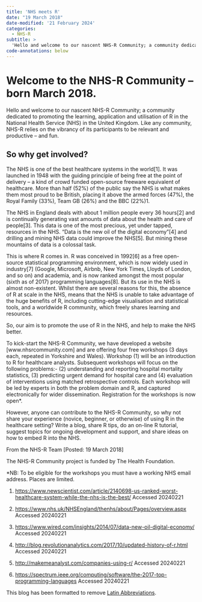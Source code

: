 ```yaml
---
title: 'NHS meets R'
date: "19 March 2018"
date-modified: '21 February 2024'
categories:
  - NHS-R
subtitle: >
  'Hello and welcome to our nascent NHS-R Community; a community dedicated to promoting the learning, application and utilisation of R in the National Health Service (NHS) in the United Kingdom.'
code-annotations: below
---
```


# Welcome to the NHS-R Community – born March 2018.

Hello and welcome to our nascent NHS-R Community; a community dedicated to promoting the learning, application and utilisation of R in the National Health Service (NHS) in the United Kingdom. Like any community, NHS-R relies on the vibrancy of its participants to be relevant and productive – and fun.

## So why get involved?

The NHS is one of the best healthcare systems in the world[1]. It was launched in 1948 with the guiding principle of being free at the point of delivery – a kind of crowd funded open-source freeware equivalent of healthcare. More than half (52%) of the public say the NHS is what makes them most proud to be British, placing it above the armed forces (47%), the Royal Family (33%), Team GB (26%) and the BBC (22%)1.

The NHS in England deals with about 1 million people every 36 hours[2] and is continually generating vast amounts of data about the health and care of people[3]. This data is one of the most precious, yet under tapped, resources in the NHS. “Data is the new oil of the digital economy”[4] and drilling and mining NHS data could improve the NHS[5]. But mining these mountains of data is a colossal task.

This is where R comes in. R was conceived in 1992[6] as a free open-source statistical programming environment, which is now widely used in industry[7] (Google, Microsoft, Airbnb, New York Times, Lloyds of London, and so on) and academia, and is now ranked amongst the most popular (sixth as of 2017) programming languages[8]. But its use in the NHS is almost non-existent. Whilst there are several reasons for this, the absence of R at scale in the NHS, means that the NHS is unable to take advantage of the huge benefits of R, including cutting-edge visualisation and statistical tools, and a worldwide R community, which freely shares learning and resources.

So, our aim is to promote the use of R in the NHS, and help to make the NHS better.

To kick-start the NHS-R Community, we have developed a website [www.nhsrcommunity.com] and are offering four free workshops (3 days each, repeated in Yorkshire and Wales). Workshop (1) will be an introduction to R for healthcare analysts. Subsequent workshops will focus on the following problems:- (2) understanding and reporting hospital mortality statistics, (3) predicting urgent demand for hospital care and (4) evaluation of interventions using matched retrospective controls. Each workshop will be led by experts in both the problem domain and R, and captured electronically for wider dissemination. Registration for the workshops is now open*.

However, anyone can contribute to the NHS-R Community, so why not share your experience (novice, beginner, or otherwise) of using R in the healthcare setting? Write a blog, share R tips, do an on-line R tutorial, suggest topics for ongoing development and support, and share ideas on how to embed R into the NHS.




From the NHS-R Team [Posted: 19 March 2018]

The NHS-R Community project is funded by The Health Foundation.

*NB: To be eligible for the workshops you must have a working NHS email address. Places are limited.

1. [https://www.newscientist.com/article/2140698-us-ranked-worst-healthcare-system-while-the-nhs-is-the-best/](https://www.newscientist.com/article/2140698-us-ranked-worst-healthcare-system-while-the-nhs-is-the-best/) Accessed 20240221

1. [https://www.nhs.uk/NHSEngland/thenhs/about/Pages/overview.aspx](https://www.nhs.uk/NHSEngland/thenhs/about/Pages/overview.aspx) Accessed 20240221

1. [https://www.wired.com/insights/2014/07/data-new-oil-digital-economy/](https://www.wired.com/insights/2014/07/data-new-oil-digital-economy/) Accessed 20240221

1. [http://blog.revolutionanalytics.com/2017/10/updated-history-of-r.html](http://blog.revolutionanalytics.com/2017/10/updated-history-of-r.html) Accessed 20240221

1. [http://makemeanalyst.com/companies-using-r/](http://makemeanalyst.com/companies-using-r/) Accessed 20240221

1. [https://spectrum.ieee.org/computing/software/the-2017-top-programming-languages](https://spectrum.ieee.org/computing/software/the-2017-top-programming-languages) Accessed 20240221

This blog has been formatted to remove [Latin Abbreviations](https://nhsrway.nhsrcommunity.com/style-guides.html#avoid-latin-abbreviation).
